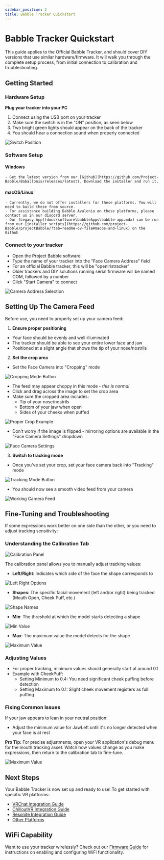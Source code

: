 ```yaml
---
sidebar_position: 2
title: Babble Tracker Quickstart
---
```


# Babble Tracker Quickstart

This guide applies to the Official Babble Tracker, and should cover DIY versions that use similar hardware/firmware. It will walk you through the complete setup process, from initial connection to calibration and troubleshooting.

## Getting Started
### Hardware Setup

**Plug your tracker into your PC**
1) Connect using the USB port on your tracker
1) Make sure the switch is in the "ON" position, as seen below
1) Two bright green lights should appear on the back of the tracker
1) You should hear a connection sound when properly connected

![Switch Position](/img/setup_switch.jpg)


### Software Setup
#### Windows
    - Get the latest version from our [Github](https://github.com/Project-Babble/Baballonia/releases/latest). Download the installer and run it.
#### macOS/Linux
    - Currently, we do not offer installers for these platforms. You will need to build these from source.
    - For assistance building Babble Avalonia on these platforms, please contact us in our discord server.
    - Our [Legacy App](docs\software\babbleApps\babble-app.mdx) can be run from our [installer scripts](https://github.com/project-Babble/projectBabble/?tab=readme-ov-file#macos-and-linux) on the Github

### Connect to your tracker
- Open the Project Babble software
- Type the name of your tracker into the "Face Camera Address" field
- For an official Babble tracker, this will be "openiristracker"
- Older trackers and DIY solutions running serial firmware will be named COM, followed by a number
- Click "Start Camera" to connect


![Camera Address Selection](/img/avalonianame.png)

## Setting Up The Camera Feed

Before use, you need to properly set up your camera feed:

1. **Ensure proper positioning**
- Your face should be evenly and well-illuminated
- The tracker should be able to see your entire lower face and jaw
- Positioned at a slight angle that shows the tip of your nose/nostrils

2. **Set the crop area**
- Set the Face Camera into "Cropping" mode
   
![Cropping Mode Button](/img/avaloniacrop.png)
   
- The feed may appear choppy in this mode - *this is normal*
- Click and drag across the image to set the crop area
- Make sure the cropped area includes:
    - Tip of your nose/nostrils
    - Bottom of your jaw when open
    - Sides of your cheeks when puffed
   
![Proper Crop Example](/img/babbleofficaltracker/2.png)
   
- Don't worry if the image is flipped - mirroring options are available in the "Face Camera Settings" dropdown

![Face Camera Settings](/img/avaloniaface.png)

3. **Switch to tracking mode**
- Once you've set your crop, set your face camera back into "Tracking" mode
   
![Tracking Mode Button](/img/avalonianame.png)
   
- You should now see a smooth video feed from your camera
   
![Working Camera Feed](/img/avaloniapeace.png)

## Fine-Tuning and Troubleshooting

If some expressions work better on one side than the other, or you need to adjust tracking sensitivity:

### Understanding the Calibration Tab

![Calibration Panel](/img/babbleofficaltracker/12.png)

The calibration panel allows you to manually adjust tracking values:

- **Left/Right**: Indicates which side of the face the shape corresponds to

![Left Right Options](/img/babbleofficaltracker/13.png)

- **Shapes**: The specific facial movement (left and/or right) being tracked (Mouth Open, Cheek Puff, etc.)

![Shape Names](/img/babbleofficaltracker/14.png)

- **Min**: The threshold at which the model starts detecting a shape

![Min Value](/img/babbleofficaltracker/15.png)

- **Max**: The maximum value the model detects for the shape

![Maximum Value](/img/babbleofficaltracker/16.png)

### Adjusting Values

- For proper tracking, minimum values should generally start at around 0.1
- Example with CheekPuff:
  - Setting Minimum to 0.4: You need significant cheek puffing before detection
  - Setting Maximum to 0.1: Slight cheek movement registers as full puffing

### Fixing Common Issues

If your jaw appears to lean in your neutral position:
- Adjust the minimum value for JawLeft until it's no longer detected when your face is at rest

**Pro Tip:** For precise adjustments, open your VR application's debug menu for the mouth tracking asset. Watch how values change as you make expressions, then return to the calibration tab to fine-tune.

![Maximum Value](/img/babbleofficaltracker/17.png)

## Next Steps

Your Babble Tracker is now set up and ready to use! To get started with specific VR platforms:

- [VRChat Integration Guide](docs/software/integrations/vrc.mdx)
- [ChilloutVR Integration Guide](docs/software/integrations/chilloutVR.mdx)
- [Resonite Integration Guide](docs/software/integrations/resonite.mdx)
- [Other Platforms](docs/software/integrations/integrations.mdx)

## WiFi Capability

Want to use your tracker wirelessly? Check out our [Firmware Guide](docs/hardware/Firmware/firmware.mdx) for instructions on enabling and configuring WiFi functionality.
